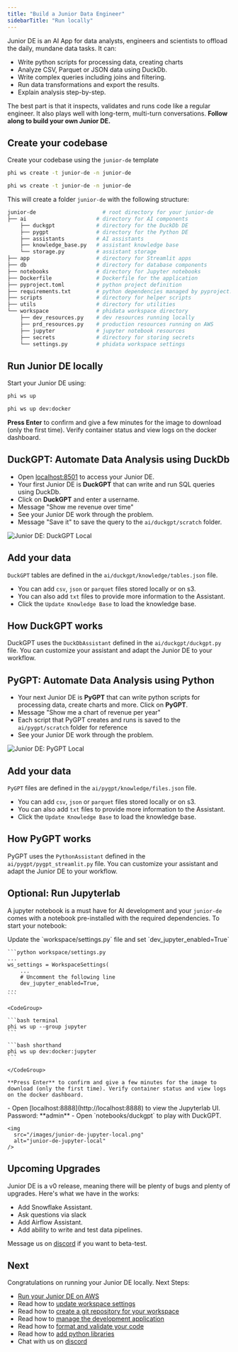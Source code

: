 ```yaml
---
title: "Build a Junior Data Engineer"
sidebarTitle: "Run locally"
---
```


Junior DE is an AI App for data analysts, engineers and scientists to offload the daily, mundane data tasks. It can:

- Write python scripts for processing data, creating charts
- Analyze CSV, Parquet or JSON data using DuckDb.
- Write complex queries including joins and filtering.
- Run data transformations and export the results.
- Explain analysis step-by-step.

The best part is that it inspects, validates and runs code like a regular engineer. It also plays well with long-term, multi-turn conversations. **Follow along to build your own Junior DE.**

<Snippet file="setup.mdx" />

## Create your codebase

Create your codebase using the `junior-de` template

<CodeGroup>

```bash Mac
phi ws create -t junior-de -n junior-de
```

```bash Windows
phi ws create -t junior-de -n junior-de
```

</CodeGroup>

This will create a folder `junior-de` with the following structure:

```bash
junior-de                     # root directory for your junior-de
├── ai                      # directory for AI components
    ├── duckgpt             # directory for the DuckDb DE
    ├── pygpt               # directory for the Python DE
    ├── assistants          # AI assistants
    ├── knowledge_base.py   # assistant knowledge base
    └── storage.py          # assistant storage
├── app                     # directory for Streamlit apps
├── db                      # directory for database components
├── notebooks               # directory for Jupyter notebooks
├── Dockerfile              # Dockerfile for the application
├── pyproject.toml          # python project definition
├── requirements.txt        # python dependencies managed by pyproject.toml
├── scripts                 # directory for helper scripts
├── utils                   # directory for utilities
└── workspace               # phidata workspace directory
    ├── dev_resources.py    # dev resources running locally
    ├── prd_resources.py    # production resources running on AWS
    ├── jupyter             # jupyter notebook resources
    ├── secrets             # directory for storing secrets
    └── settings.py         # phidata workspace settings
```

<Snippet file="set-openai-key.mdx" />

## Run Junior DE locally

Start your Junior DE using:

<CodeGroup>

```bash terminal
phi ws up
```

```bash shorthand
phi ws up dev:docker
```

</CodeGroup>

**Press Enter** to confirm and give a few minutes for the image to download (only the first time). Verify container status and view logs on the docker dashboard.

## DuckGPT: Automate Data Analysis using DuckDb

- Open [localhost:8501](http://localhost:8501) to access your Junior DE.
- Your first Junior DE is **DuckGPT** that can write and run SQL queries using DuckDb.
- Click on **DuckGPT** and enter a username.
- Message "Show me revenue over time"
- See your Junior DE work through the problem.
- Message "Save it" to save the query to the `ai/duckgpt/scratch` folder.

![Junior DE: DuckGPT Local](/images/duckgpt_local.png)

## Add your data

`DuckGPT` tables are defined in the `ai/duckgpt/knowledge/tables.json` file.

- You can add `csv`, `json` or `parquet` files stored locally or on s3.
- You can also add `txt` files to provide more information to the Assistant.
- Click the `Update Knowledge Base` to load the knowledge base.

<Note>

<Snippet file="message-us-discord.mdx" />

</Note>

## How DuckGPT works

DuckGPT uses the `DuckDbAssistant` defined in the `ai/duckgpt/duckgpt.py` file. You can customize your assistant and adapt the Junior DE to your workflow.

## PyGPT: Automate Data Analysis using Python

- Your next Junior DE is **PyGPT** that can write python scripts for processing data, create charts and more. Click on **PyGPT**.
- Message "Show me a chart of revenue per year"
- Each script that PyGPT creates and runs is saved to the `ai/pygpt/scratch` folder for reference
- See your Junior DE work through the problem.

![Junior DE: PyGPT Local](/images/pygpt_local.png)

## Add your data

`PyGPT` files are defined in the `ai/pygpt/knowledge/files.json` file.

- You can add `csv`, `json` or `parquet` files stored locally or on s3.
- You can also add `txt` files to provide more information to the Assistant.
- Click the `Update Knowledge Base` to load the knowledge base.

<Note>

<Snippet file="message-us-discord.mdx" />

</Note>

## How PyGPT works

PyGPT uses the `PythonAssistant` defined in the `ai/pygpt/pygpt_streamlit.py` file. You can customize your assistant and adapt the Junior DE to your workflow.

## Optional: Run Jupyterlab

A jupyter notebook is a must have for AI development and your `junior-de` comes with a notebook pre-installed with the required dependencies. To start your notebook:

<Steps>
  <Step title="Enable Jupyter">
    Update the `workspace/settings.py` file and set `dev_jupyter_enabled=True`

    ```python workspace/settings.py
    ...
    ws_settings = WorkspaceSettings(
        ...
        # Uncomment the following line
        dev_jupyter_enabled=True,
    ...
    ```

  </Step>
  <Step title="Start Jupyter">

    <CodeGroup>

    ```bash terminal
    phi ws up --group jupyter
    ```

    ```bash shorthand
    phi ws up dev:docker:jupyter
    ```

    </CodeGroup>

    **Press Enter** to confirm and give a few minutes for the image to download (only the first time). Verify container status and view logs on the docker dashboard.

  </Step>
  <Step title="View JupyterLab UI">
    - Open [localhost:8888](http://localhost:8888) to view the Jupyterlab UI. Password: **admin**
    - Open `notebooks/duckgpt` to play with DuckGPT.

    <img
      src="/images/junior-de-jupyter-local.png"
      alt="junior-de-jupyter-local"
    />

  </Step>
</Steps>

<Snippet file="llm-app-delete-local-resources.mdx" />

## Upcoming Upgrades

Junior DE is a v0 release, meaning there will be plenty of bugs and plenty of upgrades. Here's what we have in the works:

- Add Snowflake Assistant.
- Ask questions via slack
- Add Airflow Assistant.
- Add ability to write and test data pipelines.

Message us on [discord](https://discord.gg/4MtYHHrgA8) if you want to beta-test.

## Next

Congratulations on running your Junior DE locally. Next Steps:

- [Run your Junior DE on AWS](/examples/junior-de/run-aws)
- Read how to [update workspace settings](/how-to/workspace-settings)
- Read how to [create a git repository for your workspace](/how-to/git-repo)
- Read how to [manage the development application](/how-to/development-app)
- Read how to [format and validate your code](/how-to/format-and-validate)
- Read how to [add python libraries](/how-to/python-libraries)
- Chat with us on [discord](https://discord.gg/4MtYHHrgA8)
